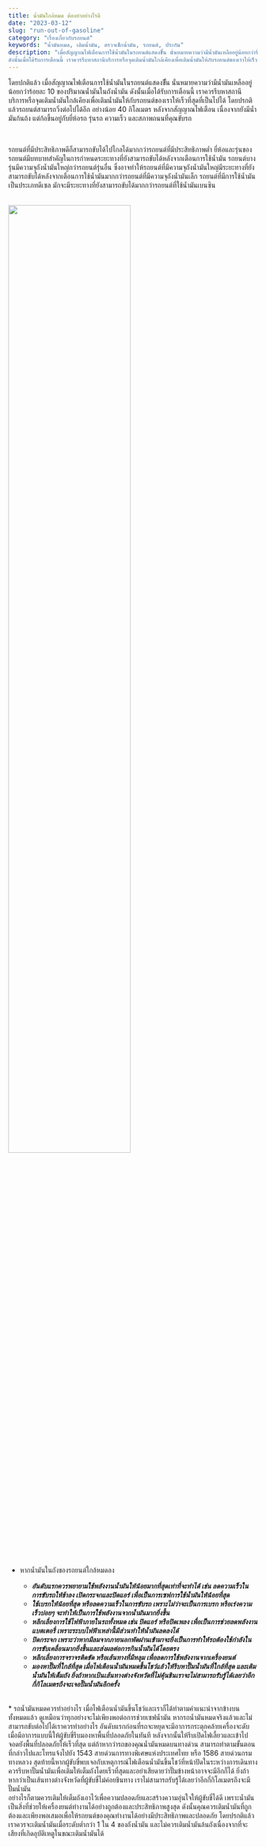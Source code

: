 ```yaml
---
title: น้ำมันใกล้หมด ต้องทำอย่างไรดี
date: "2023-03-12"
slug: "run-out-of-gasoline"
category: "เรื่องเกี่ยวกับรถยนต์"
keywords: "น้ำมันหมด, เติมน้ำมัน, ตรวจเช็กน้ำมัน, รถยนต์, ประกัน"
description: "เมื่อสัญญาณไฟเตือนการใช้น้ำมันในรถยนต์แสดงขึั้น นั่นหมายความว่ามีน้ำมันเหลืออยู่น้อยกว่าร้อยละ 10 ของปริมาณน้ำมันในถังน้ำมัน 
ดังนั้นเมื่อได้รับการเตือนนี้ เราควรรีบหาสถานีบริการหรือจุดเติมน้ำมันใกล้เคียงเพื่อเติมน้ำมันให้กับรถยนต์ของเราให้เร็วที่สุดที่เป็นไปได้ "
---
```


โดยปกติแล้ว เมื่อสัญญาณไฟเตือนการใช้น้ำมันในรถยนต์แสดงขึั้น นั่นหมายความว่ามีน้ำมันเหลืออยู่น้อยกว่าร้อยละ 10 ของปริมาณน้ำมันในถังน้ำมัน 
ดังนั้นเมื่อได้รับการเตือนนี้ เราควรรีบหาสถานีบริการหรือจุดเติมน้ำมันใกล้เคียงเพื่อเติมน้ำมันให้กับรถยนต์ของเราให้เร็วที่สุดที่เป็นไปได้ โดยปรกติแล้วรถยนต์สามารถวิ่งต่อไปได้อีก อย่างน้อย
40 กิโลเมตร หลังจากสัญญาณไฟเตือน เนื่องจากยังมีน้ำมันก้นถ้ง แต่ก้อขึ้นอยู่กับยี่ห้อรถ รุ่นรถ ความเร็ว และสภาพถนนที่คุณขับรถ

<br />

รถยนต์ที่มีประสิทธิภาพดีก็สามารถขับได้ไปไกลได้มากกว่ารถยนต์ที่มีประสิทธิภาพต่ำ
ยี่ห้อและรุ่นของรถยนต์มีบทบาทสำคัญในการกำหนดระยะทางที่ยังสามารถขับได้หลังจากเตือนการใช้น้ำมัน รถยนต์บางรุ่นมีความจุถังน้ำมันใหญ่กว่ารถยนต์รุ่นอื่น 
ซึ่งอาจทำให้รถยนต์ที่มีความจุถังน้ำมันใหญ่มีระยะทางที่ยังสามารถขับได้หลังจากเตือนการใช้น้ำมันมากกว่ารถยนต์ที่มีความจุถังน้ำมันเล็ก รถยนต์ที่มีการใช้น้ำมันเป็นประเภทดีเซล มักจะมีระยะทางที่ยังสามารถขับได้มากกว่ารถยนต์ที่ใช้น้ำมันเบนซิน

<br />
<img src="../../images/default/unsplash-9.jpg" width="70%"></img>
<br />

* หากน้ำมันในถังของรถยนต์ใกล้หมดลง 

    * ***อันดับแรกควรพยายามใช้พลังงานน้ำมันให้น้อยมากที่สุดเท่าที่จะทำได้ เช่น ลดความเร็วในการขับรถให้ช้าลง เปิดกระจกและปิดแอร์ เพื่อเป็นการเซฟการใช้น้ำมันให้น้อยที่สุด*** <br />
    * ***ใช้เบรกให้น้อยที่สุด หรือลดความเร็วในการขับรถ เพราะไม่ว่าจะเป็นการเบรก หรือเร่งความเร็วบ่อยๆ จะทำให้เป็นการใช้พลังงานจากน้ำมันมากยิ่งขึ้น*** <br />
    * ***หลีกเลี่ยงการใช้ไฟฟ้าภายในรถทั้งหมด เช่น ปิดแอร์ หรือปิดเพลง เพื่อเป็นการช่วยลดพลังงานแบตเตอรี่ เพราะระบบไฟฟ้าเหล่านี้มีส่วนทำให้น้ำมันลดลงได้*** <br />
    * ***ปิดกระจก เพราะว่าหากมีลมจากภายนอกพัดผ่านเข้ามาจะยิ่งเป็นการทำให้รถต้องใช้กำลังในการขับเคลื่อนมากยิ่งขึ้นและส่งผลต่อการกินน้ำมันได้โดยตรง*** <br />
    * ***หลีกเลี่ยงการจราจรติดขัด หรือเส้นทางที่มีหลุม เพื่อลดการใช้พลังงานจากเครื่องยนต์*** <br />
    * ***มองหาปั๊มที่ใกล้ที่สุด เมื่อไฟเตือนน้ำมันหมดขึ้นโชว์แล้วให้รีบหาปั๊มน้ำมันที่ใกล้ที่สุด และเติมน้ำมันให้เต็มถัง ยิ่งถ้าหากเป้นเส้นทางต่างจังหวัดที่ไม่คุ้นชินเราจะไม่สามารถรับรู้ได้เลยว่าอีกกี่กิโลเมตรถึงจะเจอปั๊มน้ำมันอีกครั้ง*** <br />

<br />
* รถน้ำมันหมดควรทำอย่างไร
เมื่อไฟเตือนน้ำมันขึ้นโชว์และเราก็ได้ทำตามคำแนะนำจากข้างบนทั้งหมดแล้ว ดูเหมือนว่าทุกอย่างจะไม่เพียงพอต่อการช่วยเซฟน้ำมัน หากรถน้ำมันหมดจริงแล้วและไม่สามารถขับต่อไปได้เราควรทำอย่างไร 
อันดับแรกก่อนที่รถจะหยุดจะมีอาการกระตุกคล้ายเครื่องจะดับ เมื่อมีอาการแบบนี้ให้ผู้ขับขี่รีบมองหาพื้นที่ปลอดภัยในทันที หลังจากนั้นให้รีบเปิดไฟเลี้ยวและเข้าไปจอดยังพื้นที่ปลอดภัยให้เร็วที่สุด 
แต่ถ้าหากว่ารถของคุณน้ำมันหมดบนทางด่วน สามารถทำตามขั้นตอนที่กล่าวไปและโทรแจ้งไปยัง 1543 สายด่วนการทางพิเศษแห่งประเทศไทย หรือ 1586 สายด่วนกรมทางหลวง 
สุดท้ายนี้หากผู้ขับขี่พบเจอกับเหตุการณ์ไฟเตือนน้ำมันขึ้นโชว์ที่หน้าปัดในระหว่างการเดินทาง ควรรีบหาปั๊มน้ำมันเพื่อเติมให้เต็มถังโดยเร็วที่สุดและอย่าเสียดายว่าปั๊มข้างหน้าอาจจะมีอีกก็ได้ 
ยิ่งถ้าหากว่าเป็นเส้นทางต่างจังหวัดที่ผู้ขับขี่ไม่ค่อยชินทาง เราไม่สามารถรับรู้ได้เลยว่าอีกกี่กิโลเมตรถึงจะมีปั๊มน้ำมัน 

<br />
อย่างไรก็ตามควรเติมให้เต็มถังเอาไว้เพื่อความปลอดภัยและสร้างความอุ่นใจให้ผู้ขับขี่ได้ดี เพราะน้ำมันเป็นสิ่งที่ช่วยให้เครื่องยนต์ทำงานได้อย่างถูกต้องและประสิทธิภาพสูงสุด ดังนั้นคุณควรเติมน้ำมันที่ถูกต้องและเพียงพอเสมอเพื่อให้รถยนต์ของคุณทำงานได้อย่างมีประสิทธิภาพและปลอดภัย
โดยปรกติแล้วเราควรจะเติมน้ำมันเมื่อระดับต่ำกว่า 1 ใน 4 ของถังน้ำมัน และไม่ควรเติมน้ำมันล้นถังเนื่องจากที่จะเสียงที่เกิดอุบัติเหตูในขณะเติมน้ำมันได้
